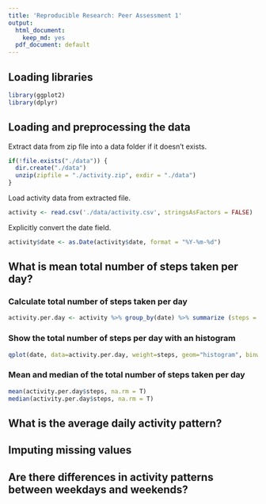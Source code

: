 ```yaml
---
title: 'Reproducible Research: Peer Assessment 1'
output:
  html_document:
    keep_md: yes
  pdf_document: default
---
```



## Loading libraries
```r
library(ggplot2)
library(dplyr)
```


## Loading and preprocessing the data

Extract data from zip file into a data folder if it doesn't exists.

```r
if(!file.exists("./data")) {
  dir.create("./data")
  unzip(zipfile = "./activity.zip", exdir = "./data")
}
```

Load activity data from extracted file.

```r
activity <- read.csv('./data/activity.csv', stringsAsFactors = FALSE)
```

Explicitly convert the date field.

```r
activity$date <- as.Date(activity$date, format = "%Y-%m-%d")
```


## What is mean total number of steps taken per day?


### Calculate total number of steps taken per day    

```r
activity.per.day <- activity %>% group_by(date) %>% summarize (steps = sum(steps))
```


### Show the total number of steps per day with an histogram

```r
qplot(date, data=activity.per.day, weight=steps, geom="histogram", binwidth=1)
```


### Mean and median of the total number of steps taken per day

```r
mean(activity.per.day$steps, na.rm = T)
median(activity.per.day$steps, na.rm = T)
```

## What is the average daily activity pattern?


## Imputing missing values



## Are there differences in activity patterns between weekdays and weekends?
